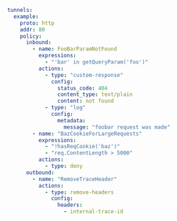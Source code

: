 ```yaml
tunnels:
  example:
    proto: http
    addr: 80
    policy:
      inbound:
        - name: FooBarParamNotFound
          expressions:
            - "'bar' in getQueryParam('foo')"
          actions:
            - type: "custom-response"
              config:
                status_code: 404
                content_type: text/plain
                content: not found
            - type: "log"
              config:
                metadata:
                  message: "foobar request was made"
        - name: "BazCookieForLargeRequests"
          expressions:
            - "!hasReqCookie('baz')"
            - "req.ContentLength > 5000"
          actions:
            - type: deny
      outbound:
        - name: "RemoveTraceHeader"
          actions:
            - type: remove-headers
              config:
                headers:
                  - internal-trace-id
```
